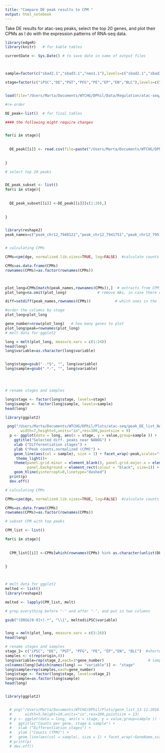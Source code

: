 ```yaml
---
title: "Compare DE peak results to CPM "
output: html_notebook
---
```


Take DE results for atac-seq peaks, select the top 20 genes, and plot their CPMs as I do with the expression patterns of RNA-seq data.

```r

library(edgeR)
library(knitr)   # for kable tables

currentDate <- Sys.Date() # to save date in name of output files



sample=factor(c("sbad2.1","sbad3.1","neo1.1"),levels=c("sbad2.1","sbad3.1","neo1.1"))   # data comes from three donors

stage=factor(c("iPSC","DE","PGT","PFG","PE","EP","EN","BLC"),levels=c("iPSC","DE","PGT","PFG","PE","EP","EN","BLC")) # 8 stages



```

```r

load(file="/Users/Marta/Documents/WTCHG/DPhil/Data/Regulation/atac-seq/session_objects/dge_atac-seq_trimmed.xz",verbose=TRUE)  #loading the dge object for trimmed peak counts

#re-order

DE_peak<-list()  # for final tables

#### the following might require changes


for(i in stage){
  
  
  DE_peak[[i]] <- read.csv(file=paste("/Users/Marta/Documents/WTCHG/DPhil/Data/Results/ATAC-seq/DEA/peak/2016-12-08_sig_maxvals_",i,"_diff_peak_analysis.csv",sep=""),header=T)
 
  
}

# select top 20 peaks


DE_peak_subset <- list()
for(i in stage){
  
  
  DE_peak_subset[[i]] <-DE_peak[[i]][c(1:20),]
 
  
}



```
```r
library(reshape2) 
peak_names=c("peak_chr12_7940122","peak_chr12_7941751","peak_chr12_7951365")


# calculating CPMs

CPMs=cpm(dge, normalized.lib.sizes=TRUE, log=FALSE)  #calculate counts per million using the normalized library sizes

CPMs=as.data.frame(CPMs)
rownames(CPMs)=as.factor(rownames(CPMs))



plot_long=CPMs[match(peak_names,rownames(CPMs)),]  # extracts from CPM data frame the rows that contain the genes of interest
plot_long=na.omit(plot_long)              # remove NAs, in case there was not a match for a gene

diff=setdiff(peak_names,rownames(CPMs))           # which ones in the list are not in the table (probably have a different name)?

#order the columns by stage
plot_long=plot_long

gene_number=nrow(plot_long)   # how many genes to plot
plot_long$peak=rownames(plot_long)
# melt data for ggplot2

long = melt(plot_long, measure.vars = c(1:24))
head(long)
long$variable=as.character(long$variable)


long$stage=gsub("-.*$", "", long$variable)
long$sample=gsub(".*-", "", long$variable)




# rename stages and samples

long$stage <- factor(long$stage, levels=stage)
long$sample <- factor(long$sample, levels=sample)
head(long)

library(ggplot2)

 png("/Users/Marta/Documents/WTCHG/DPhil/Plots/atac-seq/peak_DE_list_NANOG.png", type="cairo",
       width=7,height=5,units="in",res=300,pointsize = 9)
  p <- ggplot(data = long, aes(x = stage, y = value,group=sample )) +
    ggtitle("Selected diff. peaks near NANOG") +
    xlab ("Differentiation stages") +
    ylab ("Peak counts,normalized (CPM)") +
    geom_line(aes(col = sample), size = 1) + facet_wrap(~peak,scales="free",nrow=2)+
     theme_light()+
    theme(panel.grid.minor = element_blank(), panel.grid.major.x = element_blank(), 
          panel.background = element_rect(colour = "black", size=1)) +
    geom_hline(yintercept=0,linetype="dashed") 
  print(p)
  dev.off()

```

```r


# calculating CPMs

CPMs=cpm(dge, normalized.lib.sizes=TRUE, log=FALSE)  #calculate counts per million using the normalized library sizes

CPMs=as.data.frame(CPMs)
rownames(CPMs)=as.factor(rownames(CPMs))

# subset CPM with top peaks

CPM_list <- list()

for(i in stage){
  
  
  CPM_list[[i]] <-CPMs[which(rownames(CPMs) %in% as.character(unlist(DE_peak_subset[[i]][1]))),]
 
  
}



# melt data for ggplot2
melted <- list()
library(reshape2) 

melted <- lapply(CPM_list, melt)   

# grep everything before "-" and after "-", and put in two columns

gsub("(ENSG[0-9]+)-*", "\\1", melted$iPSC$variable)


long = melt(plot_long, measure.vars = c(3:26))
head(long)

# rename stages and samples
stage_2= c("iPSC", "DE", "PGT", "PFG", "PE", "EP","EN", "BLC")  #shortening EN names EN7= BLC (beta-like cells)
samples <- c(rep(origin,8))
long$variable=rep(stage_2,each=3*gene_number)                    # sample size times number of genes
colnames(long)[which(names(long) == "variable")] <- "stage"
long$sample=rep(samples,each=gene_number)
long$stage <- factor(long$stage, levels=stage_2)
long$sample=as.factor(long$sample)
head(long)


library(ggplot2)


  # png("/Users/Marta/Documents/WTCHG/DPhil/Plots/gene_list_13-11-2016.png", type="cairo",
  #      width=5,height=10,units="in",res=300,pointsize = 13)
  # p <- ggplot(data = long, aes(x = stage, y = value,group=sample )) +
  #   ggtitle("Counts per gene, stage & sample") +
  #   xlab ("Differentiation stages") +
  #   ylab ("Counts (TPM)") +
  #   geom_line(aes(col = sample), size = 1) + facet_wrap(~GeneName,scales="free",nrow=2)
  # print(p)
  # dev.off()




```
